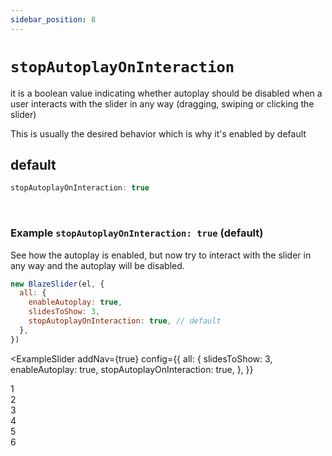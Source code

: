 ```yaml
---
sidebar_position: 8
---
```


# `stopAutoplayOnInteraction`


it is a boolean value indicating whether autoplay should be disabled when a user interacts with the slider in any way (dragging, swiping or clicking the slider)

This is usually the desired behavior which is why it's enabled by default

## default

```typescript
stopAutoplayOnInteraction: true
```

<br />

### Example `stopAutoplayOnInteraction: true` (default)

See how the autoplay is enabled, but now try to interact with the slider in any way and the autoplay will be disabled.

```javascript
new BlazeSlider(el, {
  all: {
    enableAutoplay: true,
    slidesToShow: 3,
    stopAutoplayOnInteraction: true, // default
  },
})
```

<ExampleSlider
  addNav={true}
  config={{
    all: {
      slidesToShow: 3,
      enableAutoplay: true,
      stopAutoplayOnInteraction: true,
    },
  }}
>
  <div> 1 </div>
  <div> 2 </div>
  <div> 3 </div>
  <div> 4 </div>
  <div> 5 </div>
  <div> 6 </div>
</ExampleSlider>

<br />
